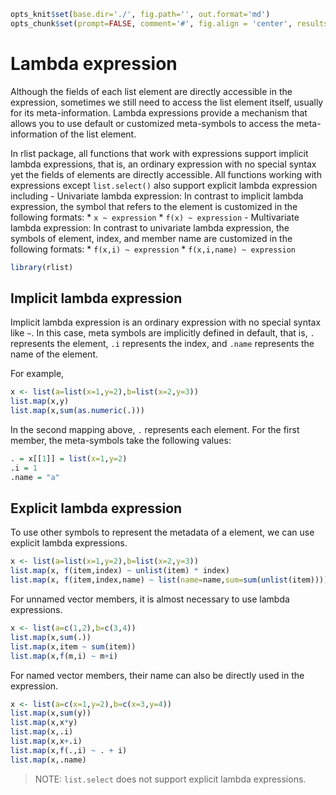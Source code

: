 ```r
opts_knit$set(base.dir='./', fig.path='', out.format='md')
opts_chunk$set(prompt=FALSE, comment='#', fig.align = 'center', results='markup')
```

# Lambda expression

Although the fields of each list element are directly accessible in the expression, sometimes we still need to access the list element itself, usually for its meta-information. Lambda expressions provide a mechanism that allows you to use default or customized meta-symbols to access the meta-information of the list element.

In rlist package, all functions that work with expressions support implicit lambda expressions, that is, an ordinary expression with no special syntax yet the fields of elements are directly accessible. All functions working with expressions except `list.select()` also support explicit lambda expression including
    - Univariate lambda expression: In contrast to implicit lambda expression, the symbol that refers to the element is customized in the following formats:
        * `x ~ expression`
        * `f(x) ~ expression`
    - Multivariate lambda expression: In contrast to univariate lambda expression, the symbols of element, index, and member name are customized in the following formats:
        * `f(x,i) ~ expression`
        * `f(x,i,name) ~ expression`

```r
library(rlist)
```


## Implicit lambda expression

Implicit lambda expression is an ordinary expression with no special syntax like `~`. In this case, meta symbols are implicitly defined in default, that is, `.` represents the element, `.i` represents the index, and `.name` represents the name of the element.

For example,

```r
x <- list(a=list(x=1,y=2),b=list(x=2,y=3))
list.map(x,y)
list.map(x,sum(as.numeric(.)))
```

In the second mapping above, `.` represents each element. For the first member, the meta-symbols take the following values:

```r
. = x[[1]] = list(x=1,y=2)
.i = 1
.name = "a"
```

## Explicit lambda expression

To use other symbols to represent the metadata of a element, we can use explicit lambda expressions.

```r
x <- list(a=list(x=1,y=2),b=list(x=2,y=3))
list.map(x, f(item,index) ~ unlist(item) * index)
list.map(x, f(item,index,name) ~ list(name=name,sum=sum(unlist(item))))
```

For unnamed vector members, it is almost necessary to use lambda expressions.

```r
x <- list(a=c(1,2),b=c(3,4))
list.map(x,sum(.))
list.map(x,item ~ sum(item))
list.map(x,f(m,i) ~ m+i)
```

For named vector members, their name can also be directly used in the expression.

```r
x <- list(a=c(x=1,y=2),b=c(x=3,y=4))
list.map(x,sum(y))
list.map(x,x*y)
list.map(x,.i)
list.map(x,x+.i)
list.map(x,f(.,i) ~ . + i)
list.map(x,.name)
```

> NOTE: `list.select` does not support explicit lambda expressions.
